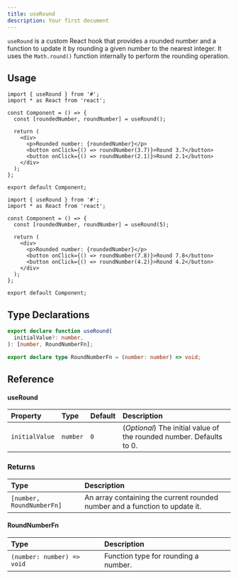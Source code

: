 ```yaml
---
title: useRound
description: Your first document
---
```


`useRound` is a custom React hook that provides a rounded number and a function to update it by rounding a given number to the nearest integer. It uses the `Math.round()` function internally to perform the rounding operation.

## Usage

```tsx
import { useRound } from '#';
import * as React from 'react';

const Component = () => {
  const [roundedNumber, roundNumber] = useRound();

  return (
    <div>
      <p>Rounded number: {roundedNumber}</p>
      <button onClick={() => roundNumber(3.7)}>Round 3.7</button>
      <button onClick={() => roundNumber(2.1)}>Round 2.1</button>
    </div>
  );
};

export default Component;
```

```tsx
import { useRound } from '#';
import * as React from 'react';

const Component = () => {
  const [roundedNumber, roundNumber] = useRound(5);

  return (
    <div>
      <p>Rounded number: {roundedNumber}</p>
      <button onClick={() => roundNumber(7.8)}>Round 7.8</button>
      <button onClick={() => roundNumber(4.2)}>Round 4.2</button>
    </div>
  );
};

export default Component;
```

## Type Declarations

```typescript
export declare function useRound(
  initialValue?: number,
): [number, RoundNumberFn];

export declare type RoundNumberFn = (number: number) => void;
```

## Reference

#### useRound

| Property       | Type     | Default | Description                                                          |
| :------------- | :------- | :------ | :------------------------------------------------------------------- |
| `initialValue` | `number` | `0`     | (_Optional_) The initial value of the rounded number. Defaults to 0. |

### Returns

| Type                      | Description                                                                 |
| :------------------------ | :-------------------------------------------------------------------------- |
| `[number, RoundNumberFn]` | An array containing the current rounded number and a function to update it. |

#### RoundNumberFn

| Type                       | Description                          |
| :------------------------- | :----------------------------------- |
| `(number: number) => void` | Function type for rounding a number. |

